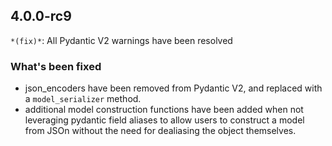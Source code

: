 ## 4.0.0-rc9
`*(fix)*`: All Pydantic V2 warnings have been resolved

### What's been fixed
- json_encoders have been removed from Pydantic V2, and replaced with a `model_serializer` method.
- additional model construction functions have been added when not leveraging pydantic field aliases to allow users to construct a model from JSOn without the need for dealiasing the object themselves.

